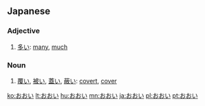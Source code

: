 ==Japanese==

===Adjective===
{{ja-adj|decl=i}}
# [[多い]]: [[many]], [[much]]

===Noun===
{{ja-noun}}
# [[覆い]], [[被い]], [[蓋い]], [[蔽い]]: [[covert]], [[cover]]

[[ko:おおい]]
[[lt:おおい]]
[[hu:おおい]]
[[mn:おおい]]
[[ja:おおい]]
[[pl:おおい]]
[[pt:おおい]]